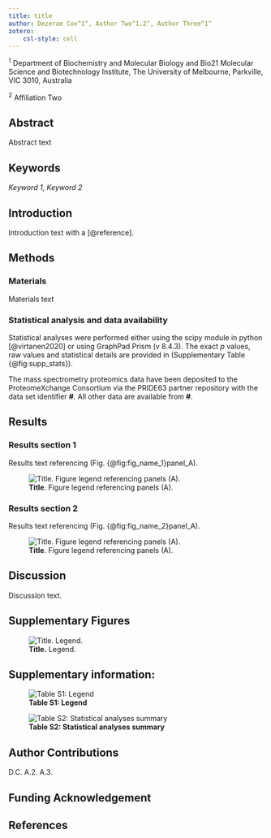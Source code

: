```yaml
---
title: title
author: Dezerae Cox^1^, Author Two^1,2^, Author Three^1^
zotero:
    csl-style: cell
---
```


^1^ Department of Biochemistry and Molecular Biology and Bio21 Molecular Science and Biotechnology Institute, The University of Melbourne, Parkville, VIC 3010, Australia

^2^ Affiliation Two

## Abstract

Abstract text

## Keywords

*Keyword 1, Keyword 2*

## Introduction

Introduction text with a [@reference].

## Methods

### Materials

Materials text

### Statistical analysis and data availability

Statistical analyses were performed either using the scipy module in python [@virtanen2020] or using GraphPad Prism (v 8.4.3). The exact *p* values, raw values and statistical details are provided in (Supplementary Table {@fig:supp_stats}).

The mass spectrometry proteomics data have been deposited to the ProteomeXchange Consortium via the PRIDE63 partner repository with the data set identifier **\#**. All other data are available from **\#**. <!--Insert dataset details here-->

## Results

### Results section 1

Results text referencing (Fig. {@fig:fig_name_1}panel_A).

![**Title**. Figure legend referencing panels (A).](figures/figure_1.png){#fig:fig_name_1}

### Results section 2

Results text referencing (Fig. {@fig:fig_name_2}panel_A).

![**Title**. Figure legend referencing panels (A).](figures/figure_1.png){#fig:fig_name_2}

## Discussion

Discussion text.

## Supplementary Figures

![**Title.** Legend.](figures/figure_S1.png){#fig:supp_fig secno=2}

## Supplementary information:

![**Table S1: Legend**](figures/supplementary_table_S1){#fig:supp_dataset secno=3}

![**Table S2: Statistical analyses summary**](figures){#fig:supp_stats secno=3}

## Author Contributions

D.C.
A.2.
A.3.

## Funding Acknowledgement



## References


